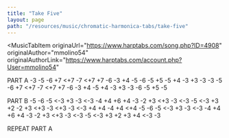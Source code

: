 ```yaml
---
title: "Take Five"
layout: page
path: "/resources/music/chromatic-harmonica-tabs/take-five"
---
```


<MusicTabItem
  originaUrl="https://www.harptabs.com/song.php?ID=4908"
  originalAuthor="mmolino54"
  originalAuthorLink="https://www.harptabs.com/account.php?User=mmolino54"
>

PART A
-3 -5  -6  +7   <+7  -7  <+7  +7  -6
-3 +4  -5
-6 -5  +5  -5
+4 -3  +3  -3
-3 -5  -6  +7   <+7  -7  <+7  +7  -6
-3 +4  -5
+4 -3  +3  -3
-6 -5  +5  -5

PART B
-5 -6  -5 <-3
+3 -3 <-3  -4  +4  +6  +4  -3
-2 +3 <+3  -3 <-3  -5 <-3  +3
+2 -2  +3 <+3  -3 <+3  -3 <-3 +4
+4 -4  +4 <+4
-5 -6  -5 <-3
+3 -3 <-3  -4  +4 +6  +4 -3
-2 +3 <+3  -3 <-3 -5 <-3 +3
+2 +3  +4 <-3  -3

REPEAT PART A

</MusicTabItem>
